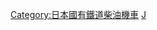 {{Navbox
|name    = 日本國鐵柴油機車
|titlestyle = border-left:solid 3em #000; border-right:solid 3em #000; background-color:#ddd;
|title   = [[File:Japanese National Railway logo.svg|70px|link=日本國有鐵道]] [[日本國有鐵道]][[柴油機車]]
|state = {{{state|collapsed}}}
|listclass  = hlist
|group1 = 原型車
|list1  = * [[日本國鐵DB10型柴油機車|DB10]] 
* [[日本國鐵DC10型柴油機車|DC10]]
* [[日本國鐵DC11型柴油機車|DC11]]
* [[日本國鐵DD10型柴油機車|DD10]]
|group2 = D型機車
|list2  = * [[日本國鐵DD11型柴油機車|DD11]]
* [[日本國鐵DD12型柴油機車|DD12]]
* [[日本國鐵DD13型柴油機車|DD13]]
* [[日本國鐵DD14型柴油機車|DD14]]
* [[日本國鐵DD15型柴油機車|DD15]]
* [[日本國鐵DD16型柴油機車|DD16]]
* {{Link-ja|JR東日本DD19型柴油機車|JR東日本DD19形ディーゼル機関車|DD17}}
* [[日本國鐵DD20型柴油機車|DD20]]
* [[日本國鐵DD21型柴油機車|DD21]]
* [[日本國鐵DD50型柴油機車|DD50]]
* [[日本國鐵DD51型柴油機車|DD51]]
* [[日本國鐵DD53型柴油機車|DD53]]
* {{Link-ja|日本國鐵DD54型柴油機車|国鉄DD54形ディーゼル機関車|DD54}}
|group3 = D型機車（試驗車）
|list3  = * [[日本國鐵DD40型柴油機車|DD40/DD92]]
* [[日本國鐵DD41型柴油機車|DD41/DD90]]
* [[日本國鐵DD42型柴油機車|DD42]]
* [[日本國鐵DD91型柴油機車|DD91]]
* [[日本國鐵DD93型柴油機車|DD93]]
|group4 = E型機車
|list4  = * [[日本國鐵DE10型柴油機車|DE10]]
* {{Link-ja|日本國鐵DE11型柴油機車|国鉄DE11形ディーゼル機関車|DE11}}
* {{Link-ja|日本國鐵DE15型柴油機車|国鉄DE15形ディーゼル機関車|DE15}}
* {{Link-ja|日本國鐵DE50型柴油機車|国鉄DE50形ディーゼル機関車|DE50}}
|group5 = F型機車
|list5  = [[日本國鐵DF50型柴油機車|DF50]]
|group6 = F型機車（試驗車）
|list6  = * [[日本國鐵DF41型柴油機車|DF41/DF92]]
* [[日本國鐵DF90型柴油機車|DF90]]
* [[日本國鐵DF91型柴油機車|DF91 I]]
* [[日本國鐵DF40型柴油機車|DF40/DF91 II]]
* [[日本國鐵DF93型柴油機車|DF93]] 
|group7 = [[新幹線]]機車
|list7  = * [[新幹線911型柴油機車|911]]
* [[日本國鐵DD13型柴油機車|912]]
|group8 = 特殊窄軌機車
|list8  = * {{Link-ja|日本國鐵Ke DB10型柴油機車|国鉄ケDB10形ガソリン機関車|Ke DB10}}
* {{Link-ja|日本國鐵KeDB11型柴油機車|国鉄ケDB11形ガソリン機関車|Ke DB11}}
|below   = 
}}<noinclude>
[[Category:日本國有鐵道柴油機車]]
[[Category:日本鐵路車輛列表模板|J]]
</noinclude>